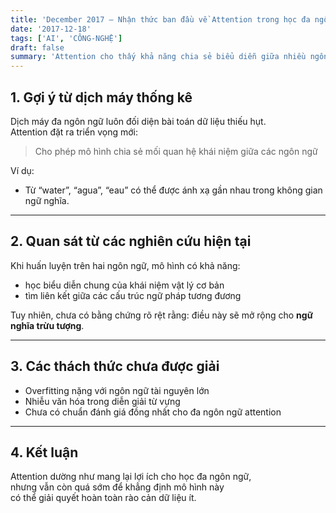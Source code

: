 ```yaml
---
title: 'December 2017 – Nhận thức ban đầu về Attention trong học đa ngôn ngữ'
date: '2017-12-18'
tags: ['AI', 'CÔNG-NGHỆ']
draft: false
summary: 'Attention cho thấy khả năng chia sẻ biểu diễn giữa nhiều ngôn ngữ, nhưng phạm vi nghiên cứu vẫn còn nhỏ và chưa rõ mức độ tổng quát hóa.'
---
```


## 1. Gợi ý từ dịch máy thống kê

Dịch máy đa ngôn ngữ luôn đối diện bài toán dữ liệu thiếu hụt.  
Attention đặt ra triển vọng mới:

> Cho phép mô hình chia sẻ mối quan hệ khái niệm giữa các ngôn ngữ

Ví dụ:
- Từ “water”, “agua”, “eau” có thể được ánh xạ gần nhau trong không gian ngữ nghĩa.

---

## 2. Quan sát từ các nghiên cứu hiện tại

Khi huấn luyện trên hai ngôn ngữ,
mô hình có khả năng:
- học biểu diễn chung của khái niệm vật lý cơ bản
- tìm liên kết giữa các cấu trúc ngữ pháp tương đương

Tuy nhiên, chưa có bằng chứng rõ rệt rằng:
điều này sẽ mở rộng cho **ngữ nghĩa trừu tượng**.

---

## 3. Các thách thức chưa được giải 

- Overfitting nặng với ngôn ngữ tài nguyên lớn
- Nhiễu văn hóa trong diễn giải từ vựng
- Chưa có chuẩn đánh giá đồng nhất cho đa ngôn ngữ attention

---

## 4. Kết luận

Attention dường như mang lại lợi ích cho học đa ngôn ngữ,  
nhưng vẫn còn quá sớm để khẳng định mô hình này  
có thể giải quyết hoàn toàn rào cản dữ liệu ít.
